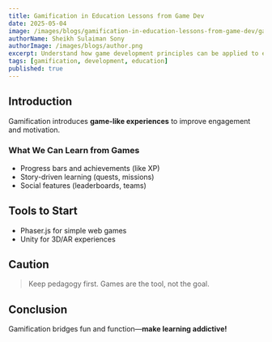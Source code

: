 ```yaml
---
title: Gamification in Education Lessons from Game Dev
date: 2025-05-04
image: /images/blogs/gamification-in-education-lessons-from-game-dev/gamification-in-education-lessons-from-game-dev.jpg
authorName: Sheikh Sulaiman Sony
authorImage: /images/blogs/author.png
excerpt: Understand how game development principles can be applied to education to make learning more engaging and effective.
tags: [gamification, development, education]
published: true
---
```

## Introduction

Gamification introduces **game-like experiences** to improve engagement and motivation.

### What We Can Learn from Games

- Progress bars and achievements (like XP)
- Story-driven learning (quests, missions)
- Social features (leaderboards, teams)

## Tools to Start

- Phaser.js for simple web games
- Unity for 3D/AR experiences

## Caution

> Keep pedagogy first. Games are the tool, not the goal.

## Conclusion

Gamification bridges fun and function—**make learning addictive!**